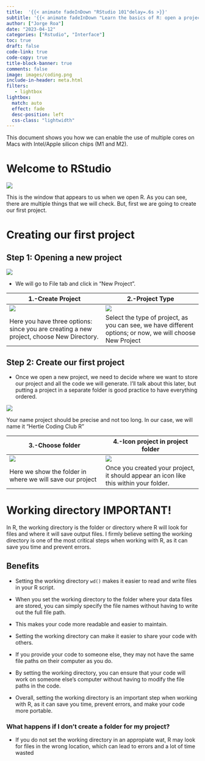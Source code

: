 ```yaml
---
title:  '{{< animate fadeInDown "RStudio 101"delay=.6s >}}'
subtitle: '{{< animate fadeInDown "Learn the basics of R: open a project, setting a working directory and navigate RStudio interface"delay=.6s >}}'
author: ["Jorge Roa"]
date: "2023-04-12"
categories: ["Rstudio", "Interface"]
toc: true
draft: false
code-link: true
code-copy: true
title-block-banner: true
comments: false
image: images/coding.png
include-in-header: meta.html
filters:
   - lightbox
lightbox: 
  match: auto
  effect: fade
  desc-position: left
  css-class: "lightwidth"
---
```


This document shows you how we can enable the use of multiple cores on Macs with Intel/Apple silicon chips (M1 and M2).

# Welcome to RStudio

![](images/rstudio1.png){fig-align="center"}

This is the window that appears to us when we open R. As you can see, there are multiple things that we will check. But, first we are going to create our first project.

# Creating our first project

## Step 1: Opening a new project

![](images/rstudio2.png){fig-align="center"}

-   We will go to File tab and click in "New Project".

| 1.-Create Project                                                                        | 2.-Project Type                                                                                           |
|------------------------------------|------------------------------------|
| ![](images/rstudio3.png){fig-align="center"}                                             | ![](images/rstudio4.png){fig-align="center"}                                                              |
| Here you have three options: since you are creating a new project, choose New Directory. | Select the type of project, as you can see, we have different options; or now, we will choose New Project |

## Step 2: Create our first project

-   Once we open a new project, we need to decide where we want to store our project and all the code we will generate. I'll talk about this later, but putting a project in a separate folder is good practice to have everything ordered.

![](images/rstudio5.png){fig-align="center"}

Your name project should be precise and not too long. In our case, we will name it "Hertie Coding Club R"

| 3.-Choose folder                                          | 4.-Icon project in project folder                                                     |
|------------------------------------|------------------------------------|
| ![](images/rstudio6.png){fig-align="center"}              | ![](images/rstudio7.png){fig-align="center"}                                          |
| Here we show the folder in where we will save our project | Once you created your project, it should appear an icon like this within your folder. |

# Working directory IMPORTANT!

In R, the working directory is the folder or directory where R will look for files and where it will save output files. I firmly believe setting the working directory is one of the most critical steps when working with R, as it can save you time and prevent errors.

## Benefits

-   Setting the working directory `wd()` makes it easier to read and write files in your R script.
-   When you set the working directory to the folder where your data files are stored, you can simply specify the file names without having to write out the full file path.
-   This makes your code more readable and easier to maintain.

-   Setting the working directory can make it easier to share your code with others.
-   If you provide your code to someone else, they may not have the same file paths on their computer as you do.
-   By setting the working directory, you can ensure that your code will work on someone else's computer without having to modify the file paths in the code.
-   Overall, setting the working directory is an important step when working with R, as it can save you time, prevent errors, and make your code more portable.

### What happens if I don't create a folder for my project?

-   If you do not set the working directory in an appropiate wat, R may look for files in the wrong location, which can lead to errors and a lot of time wasted